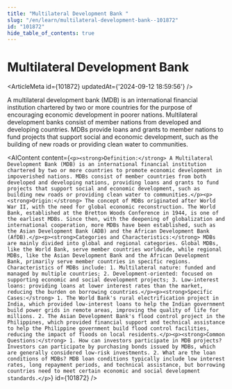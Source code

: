 ```yaml
---
title: "Multilateral Development Bank "
slug: "/en/learn/multilateral-development-bank--101872"
id: "101872"
hide_table_of_contents: true
---
```



# Multilateral Development Bank 

<ArticleMeta id={101872} updatedAt={'2024-09-12 18:59:56'} />
<div className='border-solid border-b border-t-0 my-4 border-[var(--ifm-color-gray-300)]' />

A multilateral development bank (MDB) is an international financial institution chartered by two or more countries for the purpose of encouraging economic development in poorer nations. Multilateral development banks consist of member nations from developed and developing countries. MDBs provide loans and grants to member nations to fund projects that support social and economic development, such as the building of new roads or providing clean water to communities.

<AIContent content={`<p><strong>Definition:</strong> A Multilateral Development Bank (MDB) is an international financial institution chartered by two or more countries to promote economic development in impoverished nations. MDBs consist of member countries from both developed and developing nations, providing loans and grants to fund projects that support social and economic development, such as building new roads or providing clean water to communities.</p><p><strong>Origin:</strong> The concept of MDBs originated after World War II, with the need for global economic reconstruction. The World Bank, established at the Bretton Woods Conference in 1944, is one of the earliest MDBs. Since then, with the deepening of globalization and international cooperation, more MDBs have been established, such as the Asian Development Bank (ADB) and the African Development Bank (AfDB).</p><p><strong>Categories and Characteristics:</strong> MDBs are mainly divided into global and regional categories. Global MDBs, like the World Bank, serve member countries worldwide, while regional MDBs, like the Asian Development Bank and the African Development Bank, primarily serve member countries in specific regions. Characteristics of MDBs include: 1. Multilateral nature: funded and managed by multiple countries; 2. Development-oriented: focused on supporting economic and social development projects; 3. Low-interest loans: providing loans at lower interest rates than the market, reducing the burden on borrowing countries.</p><p><strong>Specific Cases:</strong> 1. The World Bank's rural electrification project in India, which provided low-interest loans to help the Indian government build power grids in remote areas, improving the quality of life for millions. 2. The Asian Development Bank's flood control project in the Philippines, which provided financial support and technical assistance to help the Philippine government build flood control facilities, reducing the impact of floods on local residents.</p><p><strong>Common Questions:</strong> 1. How can investors participate in MDB projects? Investors can participate by purchasing bonds issued by MDBs, which are generally considered low-risk investments. 2. What are the loan conditions of MDBs? MDB loan conditions typically include low interest rates, long repayment periods, and technical assistance, but borrowing countries need to meet certain economic and social development standards.</p>`} id={101872} />
